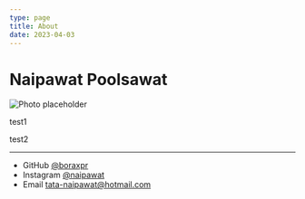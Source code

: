 ```yaml
---
type: page
title: About
date: 2023-04-03
---
```


# Naipawat Poolsawat


<Image
  src="/images/bora.png"
  alt="Photo"
  width={1125}
  height={750}
  priority
  className="next-image"
/>
placeholder

test1

test2

---


- GitHub [@boraxpr](https://github.com/boraxpr)
- Instagram [@naipawat](instagram.com/naipawat)
- Email tata-naipawat@hotmail.com
